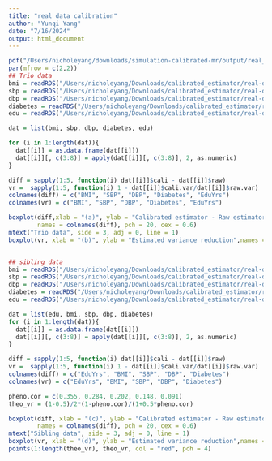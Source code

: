 ```yaml
---
title: "real data calibration"
author: "Yunqi Yang"
date: "7/16/2024"
output: html_document
---
```


```r

pdf("/Users/nicholeyang/downloads/simulation-calibrated-mr/output/real_data_calibration.pdf", height = 8, width = 10)
par(mfrow = c(2,2))
## Trio data
bmi = readRDS("/Users/nicholeyang/Downloads/calibrated_estimator/real-data-analysis/result/trio_calibration_bmi.rds")
sbp = readRDS("/Users/nicholeyang/Downloads/calibrated_estimator/real-data-analysis/result/trio_calibration_sbp.rds")
dbp = readRDS("/Users/nicholeyang/Downloads/calibrated_estimator/real-data-analysis/result/trio_calibration_dbp.rds")
diabetes = readRDS("/Users/nicholeyang/Downloads/calibrated_estimator/real-data-analysis/result/trio_calibration_diabetes.rds")
edu = readRDS("/Users/nicholeyang/Downloads/calibrated_estimator/real-data-analysis/result/trio_calibration_education_yrs.rds")

dat = list(bmi, sbp, dbp, diabetes, edu)

for (i in 1:length(dat)){
  dat[[i]] = as.data.frame(dat[[i]])
  dat[[i]][, c(3:8)] = apply(dat[[i]][, c(3:8)], 2, as.numeric)
}

diff = sapply(1:5, function(i) dat[[i]]$cali - dat[[i]]$raw)
vr =  sapply(1:5, function(i) 1 - dat[[i]]$cali.var/dat[[i]]$raw.var)
colnames(diff) = c("BMI", "SBP", "DBP", "Diabetes", "EduYrs")
colnames(vr) = c("BMI", "SBP", "DBP", "Diabetes", "EduYrs")

boxplot(diff,xlab = "(a)", ylab = "Calibrated estimator - Raw estimator", 
        names = colnames(diff), pch = 20, cex = 0.6)
mtext("Trio data", side = 3, adj = 0, line = 1)
boxplot(vr, xlab = "(b)", ylab = "Estimated variance reduction",names = colnames(diff), pch = 20, cex = 0.6)


## sibling data 
bmi = readRDS("/Users/nicholeyang/Downloads/calibrated_estimator/real-data-analysis/result/sib_calibration_bmi.rds")
sbp = readRDS("/Users/nicholeyang/Downloads/calibrated_estimator/real-data-analysis/result/sib_calibration_sbp.rds")
dbp = readRDS("/Users/nicholeyang/Downloads/calibrated_estimator/real-data-analysis/result/sib_calibration_dbp.rds")
diabetes = readRDS("/Users/nicholeyang/Downloads/calibrated_estimator/real-data-analysis/result/sib_calibration_diabetes.rds")
edu = readRDS("/Users/nicholeyang/Downloads/calibrated_estimator/real-data-analysis/result/sib_calibration_education_yrs.rds")

dat = list(edu, bmi, sbp, dbp, diabetes)
for (i in 1:length(dat)){
  dat[[i]] = as.data.frame(dat[[i]])
  dat[[i]][, c(3:8)] = apply(dat[[i]][, c(3:8)], 2, as.numeric)
}

diff = sapply(1:5, function(i) dat[[i]]$cali - dat[[i]]$raw)
vr =  sapply(1:5, function(i) 1 - dat[[i]]$cali.var/dat[[i]]$raw.var)
colnames(diff) = c("EduYrs", "BMI", "SBP", "DBP", "Diabetes")
colnames(vr) = c("EduYrs", "BMI", "SBP", "DBP", "Diabetes")

pheno.cor = c(0.355, 0.284, 0.202, 0.148, 0.091)
theo_vr = (1-0.5)/2*(1-pheno.cor)/(1+0.5*pheno.cor)

boxplot(diff, xlab = "(c)", ylab = "Calibrated estimator - Raw estimator", 
        names = colnames(diff), pch = 20, cex = 0.6)
mtext("Sibling data", side = 3, adj = 0, line = 1)
boxplot(vr, xlab = "(d)", ylab = "Estimated variance reduction",names = colnames(vr), pch = 20, cex = 0.6)
points(1:length(theo_vr), theo_vr, col = "red", pch = 4)
```

